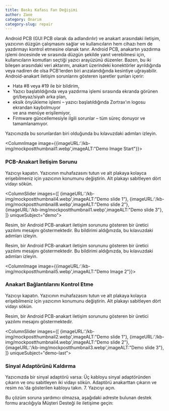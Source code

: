 ```yaml
---
title: Baskı Kafası Fan Değişimi
author: Zaxe
category: Onarım
category-slug: repair
---
```


Android PCB (GUI PCB olarak da adlandırılır) ve anakart arasındaki iletişim, yazıcının düzgün çalışmasını sağlar ve kullanıcıların hem cihazı hem de yazdırmayı kontrol etmesine olanak tanır.
Android PCB, anakartın yazdırma işlemi öncesinde ve sırasında düzgün şekilde yanıt verebilmesi için, kullanıcıların komutları seçtiği yazıcı arayüzünü düzenler.
Bazen, bu iki bileşen arasındaki veri aktarımı, anakart üzerindeki konektörler ayrıldığında veya nadiren de olsa PCB'lerden biri arızalandığında kesintiye uğrayabilir.
Android-anakart iletişim sorunlarını gösteren işaretler şunları içerir:

- Hata #8 veya #19 ile bir bildirim,
- Yazıcı başlatıldığında veya yazdırma işlemi sırasında ekranda görünen gri/beyaz/siyah arka plan,
- eksik önyükleme işlemi – yazıcı başlatıldığında Zortrax'ın logosu ekrandan kaybolmuyor <br/>ve ana menüye erişilemiyor,
- Firmware güncellemesiyle ilgili sorunlar – tüm süreç donuyor ve tamamlanamıyor.

Yazıcınızda bu sorunlardan biri olduğunda bu kılavuzdaki adımları izleyin.

<ColumnImage image={{imageURL:'/kb-img/mockpostthumbnail1.webp',imageALT:"Demo Image Start"}}>

### PCB-Anakart İletişim Sorunu

Yazıcıyı kapatın. Yazıcının muhafazasını tutun ve alt plakaya kolayca erişebilmeniz için yazıcının konumunu değiştirin. Alt plakayı sabitleyen dört vidayı sökün.

</ColumnImage>

<ColumnSlider
  images={[
    {imageURL:'/kb-img/mockpostthumbnail4.webp',imageALT:"Demo slide 1"},
    {imageURL:'/kb-img/mockpostthumbnail8.webp',imageALT:"Demo slide 2"},
    {imageURL:'/kb-img/mockpostthumbnail1.webp',imageALT:"Demo slide 3"},
  ]} uniqueSubject="demo">

Resim, bir Android PCB-anakart iletişim sorununu gösteren bir üretici yazılımı mesajını göstermektedir. Bu bildirimi aldığınızda, bu kılavuzdaki adımları izleyin.

<AlertBox alertType="danger">

Resim, bir Android PCB-anakart iletişim sorununu gösteren bir üretici yazılımı mesajını göstermektedir. Bu bildirimi aldığınızda, bu kılavuzdaki adımları izleyin.

</AlertBox>
</ColumnSlider>

<ColumnImage image={{imageURL:'/kb-img/mockpostthumbnail5.webp',imageALT:"Demo Image 2"}}>

### Anakart Bağlantılarını Kontrol Etme

Yazıcıyı kapatın. Yazıcının muhafazasını tutun ve alt plakaya kolayca erişebilmeniz için yazıcının konumunu değiştirin. Alt plakayı sabitleyen dört vidayı sökün.

<AlertBox alertType="info">

Resim, bir Android PCB-anakart iletişim sorununu gösteren bir üretici yazılımı mesajını göstermektedir.

</AlertBox>
</ColumnImage>

<ColumnSlider images={[
    {imageURL:'/kb-img/mockpostthumbnail2.webp',imageALT:"Demo slide 1"},
    {imageURL:'/kb-img/mockpostthumbnail4.webp',imageALT:"Demo slide 2"},
    {imageURL:'/kb-img/mockpostthumbnail3.webp',imageALT:"Demo slide 3"},
  ]} uniqueSubject="demo-last">

### Sinyal Adaptörünü Kaldırma

Yazıcınızda bir sinyal adaptörü varsa:
Üç kabloyu sinyal adaptöründen çıkarın ve onu sabitleyen iki vidayı sökün. Adaptörü anakarttan çıkarın ve resim no.'da gösterilen kabloyu takın. 7. Yazıcıyı açın.

Bu çözüm soruna yardımcı olmazsa, aşağıdaki adreste bulunan destek formu aracılığıyla Müşteri Desteği ile iletişime geçin:

</ColumnSlider>
